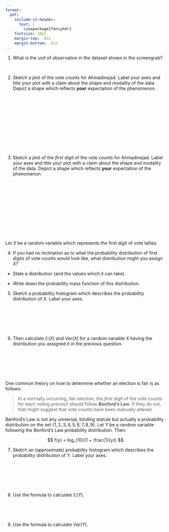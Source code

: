 ```yaml
---
format:
  pdf:
    include-in-header: 
      text: |
        \usepackage{fancyhdr}
    fontsize: 10pt
    margin-top: .8in
    margin-bottom: .5in
---
```


\thispagestyle{empty}

\begin{center}
\textsc{Stat 20: Lab 3.1 Elections} \\
\noindent\rule{12cm}{0.4pt}
\end{center}

@. What is the unit of observation in the dataset shown in the screengrab?

\

@. Sketch a plot of the vote counts for Ahmadinejad. Label your axes and title your plot with a claim about the shape and modality of the data. Depict a shape which reflects **your** expectation of the phenomenon.


\

\

\

\

\

\

@. Sketch a plot of the *first digit* of the vote counts for Ahmadinejad. Label your axes and title your plot with a claim about the shape and modality of the data. Depict a shape which reflects **your** expectation of the phenomenon. 

\

\

\

\

\

\

Let $X$ be a random variable which represents the first digit of vote tallies. 

@. If you had no inclination as to what the probability distribution of first digits of vote counts would look like, what distribution might you assign $X$? 

-   State a distribution (and the values which it can take). 

-   Write down the probability mass function of this distribution. 

\newpage


@. Sketch a probability histogram which describes the probability distribution of $X$. Label your axes. 

\

\

\

@. Then calculate $\mathbb{E}(X)$ and $Var(X)$ for a random variable $X$ having the distribution you assigned it in the previous question.

\

\

\



One common theory on how to determine whether an election is fair is as follows: 

> In a normally occurring, fair election, the *first digit* of the vote counts for each voting precinct should follow **Benford’s Law**. If they do not, that might suggest that vote counts have been manually altered.

Benford's Law is not any universal, binding statute but actually a probability distribution on the set $\{1,2,3,4,5,6,7,8,9\}$. Let $Y$ be a random variable following the Benford's Law probability distribution. Then:

$$
f(y) = log_{10}(1 + \frac{1}{y})
$$


@. Sketch an (approximate) probability histogram which describes the probability distribution of $Y$. Label your axes. 

\

\


\



@. Use the formula to calculate $\mathbb{E}(Y)$.

\

\


@. Use the formula to calculate $Var(Y)$.

\

\

\



